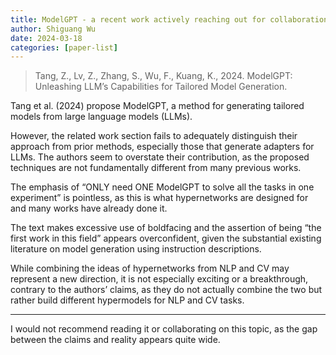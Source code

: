 ```yaml
---
title: ModelGPT - a recent work actively reaching out for collaboration
author: Shiguang Wu
date: 2024-03-18
categories: [paper-list]
---
```


> Tang, Z., Lv, Z., Zhang, S., Wu, F., Kuang, K., 2024. ModelGPT: Unleashing LLM’s Capabilities for Tailored Model Generation.

Tang et al. (2024) propose ModelGPT, a method for generating tailored models from large language models (LLMs).

However, the related work section fails to adequately distinguish their approach from prior methods, especially those that generate adapters for LLMs.
The authors seem to overstate their contribution, as the proposed techniques are not fundamentally different from many previous works.

The emphasis of "ONLY need ONE ModelGPT to solve all the tasks in one experiment" is pointless, as this is what hypernetworks are designed for and many works have already done it.

The text makes excessive use of boldfacing and the assertion of being "the first work in this field" appears overconfident, given the substantial existing literature on model generation using instruction descriptions.

While combining the ideas of hypernetworks from NLP and CV may represent a new direction, it is not especially exciting or a breakthrough, contrary to the authors' claims, as they do not actually combine the two but rather build different hypermodels for NLP and CV tasks.

---

I would not recommend reading it or collaborating on this topic, as the gap between the claims and reality appears quite wide.